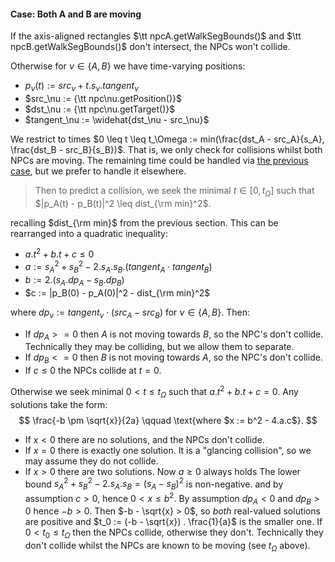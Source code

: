 
#### Case: Both A and B are moving

If the axis-aligned rectangles
$\tt npcA.getWalkSegBounds()$ and $\tt npcB.getWalkSegBounds()$
don't intersect, the NPCs won't collide.<QedIcon/>


Otherwise for $\nu \in \{ A, B \}$ we have time-varying positions:
- $p_\nu(t) := src_\nu + t . s_\nu . tangent_\nu$
- $src_\nu := {\tt npc\nu.getPosition()}$
- $dst_\nu := {\tt npc\nu.getTarget()}$
- $tangent_\nu := \widehat{dst_\nu - src_\nu}$

We restrict to times $0 \leq t \leq t_\Omega := min(\frac{dst_A - src_A}{s_A}, \frac{dst_B - src_B}{s_B})$.
That is, we only check for collisions whilst both NPCs are moving.
The remaining time could be handled via [the previous case](#case--a-moves-but-b-is-stationary),
but we prefer to handle it elsewhere.

> Then to predict a collision,
> we seek the minimal $t \in [0, t_\Omega]$ such that $|p_A(t) - p_B(t)|^2 \leq dist_{\rm min}^2$.

recalling $dist_{\rm min}$ from the previous section.
This can be rearranged into a quadratic inequality:

- $a.t^2 + b.t + c ≤ 0$
- $a := s_A^2 + s_B^2 - 2 . s_A . s_B . (tangent_A \cdot tangent_B)$
- $b := 2. (s_A . dp_A - s_B . dp_B)$
- $c := |p_B(0) - p_A(0)|^2 - dist_{\rm min}^2$

where $dp_\nu := tangent_\nu \cdot (src_A - src_B)$ for $\nu \in \{ A, B \}$.
Then:
- If $dp_A >= 0$ then $A$ is not moving towards $B$, so the NPC's don't collide.<QedIcon/> <SideNote>Technically they may be colliding, but we allow them to separate.</SideNote>
- If $dp_B <= 0$ then $B$ is not moving towards $A$, so the NPC's don't collide.<QedIcon/>
- If $c \leq 0$ the NPCs collide at $t = 0$.<QedIcon/>

Otherwise we seek minimal $0 < t \leq t_\Omega$ such that $a.t^2 + b.t + c = 0$.
Any solutions take the form:
$$
\frac{-b \pm \sqrt{x}}{2a}
\qquad
\text{where $x := b^2 - 4.a.c$}.
$$
- If $x < 0$ there are no solutions, and the NPCs don't collide.<QedIcon/>
- If $x = 0$ there is exactly one solution. It is a "glancing collision",
  so we may assume they do not collide.<QedIcon/>
- If $x > 0$ there are two solutions.
  Now $a \geq 0$ always holds <SideNote>The lower bound $s_A^2 + s_B^2 - 2. s_A . s_B = (s_A - s_B)^2$ is non-negative.</SideNote> and by assumption $c > 0$, hence $0 < x \leq b^2$.
  By assumption $dp_A < 0$ and $dp_B > 0$ hence $-b > 0$.
  Then $-b - \sqrt{x} > 0$, 
  so _both_ real-valued solutions are positive and $t_0 := (-b - \sqrt{x}) . \frac{1}{a}$ is the smaller one.
  If $0 < t_0 \leq t_\Omega$ then the NPCs collide, otherwise they don't.<QedIcon/> <SideNote>Technically they don't collide whilst the NPCs are known to be moving (see $t_\Omega$ above).</SideNote>
